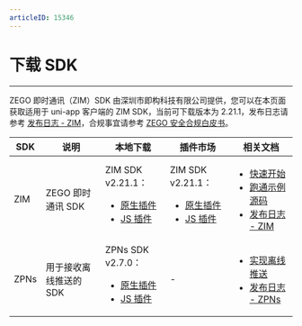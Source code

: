 ```yaml
---
articleID: 15346
---
```


# 下载 SDK

- - -

ZEGO 即时通讯（ZIM）SDK 由深圳市即构科技有限公司提供，您可以在本页面获取适用于 uni-app 客户端的 ZIM SDK，当前可下载版本为 2.21.1，发布日志请参考 [发布日志 - ZIM](./ZIM%20release%20notes.mdx)，合规事宜请参考 [ZEGO 安全合规白皮书](https://doc-zh.zego.im/article/16142)。

| SDK | 说明 | 本地下载 | 插件市场 | 相关文档 |
|-----|------|----------|----------|----------|
| ZIM | ZEGO 即时通讯 SDK | ZIM SDK v2.21.1：<ul><li>[原生插件](https://artifact-sdk.zego.im/zim/sdk/uni-app/zego-ZIMUniPlugin.zip)</li><li>[JS 插件](https://artifact-sdk.zego.im/zim/sdk/uni-app/zego-ZIMUniplugin-JS.zip)</li></ul> | ZIM SDK v2.21.1：<ul><li>[原生插件](https://ext.dcloud.net.cn/plugin?id=8601)</li><li>[JS 插件](https://ext.dcloud.net.cn/plugin?id=8648)</li></ul> | <ul><li>[快速开始](./../Send%20and%20receive%20messages.mdx)</li><li>[跑通示例源码](./../Sample%20code.mdx)</li><li>[发布日志 - ZIM](./ZIM%20release%20notes.mdx)</li></ul> |
| ZPNs | 用于接收离线推送的 SDK | ZPNs SDK v2.7.0：<ul><li>[原生插件](https://artifact-sdk.zego.im/zpns/sdk/uni-app/zego-ZPNsUniPlugin.zip)</li><li>[JS 插件](https://artifact-sdk.zego.im/zpns/sdk/uni-app/zego-ZPNsUniPlugin-JS.zip)</li></ul> | - | <ul><li>[实现离线推送](./../Offline%20push%20notifications/Implement%20offline%20push%20notification.mdx)</li><li>[发布日志 - ZPNs](./ZPNs%20release%20notes.mdx)</li></ul> |